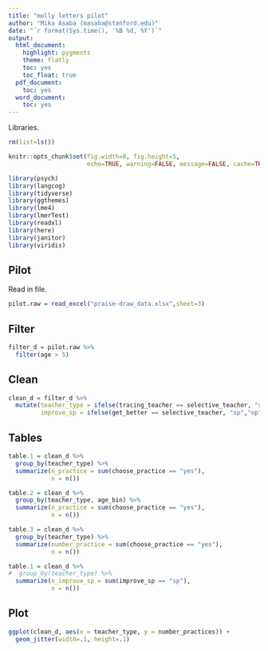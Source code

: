 ```yaml
---
title: "molly letters pilot"
author: "Mika Asaba (masaba@stanford.edu)"
date: "`r format(Sys.time(), '%B %d, %Y')`"
output:
  html_document:
    highlight: pygments
    theme: flatly
    toc: yes
    toc_float: true
  pdf_document:
    toc: yes
  word_document:
    toc: yes
---
```


Libraries.
```r
rm(list=ls())

knitr::opts_chunk$set(fig.width=8, fig.height=5, 
                      echo=TRUE, warning=FALSE, message=FALSE, cache=TRUE)

library(psych)
library(langcog)
library(tidyverse)
library(ggthemes)
library(lme4)
library(lmerTest)
library(readxl)
library(here)
library(janitor)
library(viridis)
```

Pilot
----------------------------------------
Read in file.
```r
pilot.raw = read_excel("praise-draw_data.xlsx",sheet=3)
```

Filter
-------------------
```r
filter_d = pilot.raw %>%
  filter(age > 5)
```

Clean
------------------
```r
clean_d = filter_d %>%
  mutate(teacher_type = ifelse(tracing_teacher == selective_teacher, "sp","op"),
         improve_sp = ifelse(get_better == selective_teacher, "sp","op"))
```

Tables
-------------------
```r
table.1 = clean_d %>%
  group_by(teacher_type) %>%
  summarize(n_practice = sum(choose_practice == "yes"),
            n = n())

table.2 = clean_d %>%
  group_by(teacher_type, age_bin) %>%
  summarize(n_practice = sum(choose_practice == "yes"),
            n = n())

table.3 = clean_d %>%
  group_by(teacher_type) %>%
  summarize(number_practice = sum(choose_practice == "yes"),
            n = n())

table.1 = clean_d %>%
#  group_by(teacher_type) %>%
  summarize(n_improve_sp = sum(improve_sp == "sp"),
            n = n())
```

Plot
---------------------
```r
ggplot(clean_d, aes(x = teacher_type, y = number_practices)) +
  geom_jitter(width=.1, height=.1)

```



